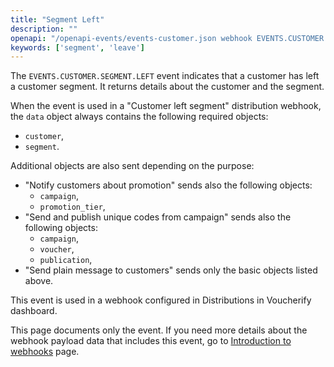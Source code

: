 ```yaml
---
title: "Segment Left"
description: ""
openapi: "/openapi-events/events-customer.json webhook EVENTS.CUSTOMER.SEGMENT.LEFT"
keywords: ['segment', 'leave']
---
```


The `EVENTS.CUSTOMER.SEGMENT.LEFT` event indicates that a customer has left a customer segment. It returns details about the customer and the segment.

When the event is used in a "Customer left segment" distribution webhook, the `data` object always contains the following required objects:
- `customer`,
- `segment`.

Additional objects are also sent depending on the purpose:
- "Notify customers about promotion" sends also the following objects:
  - `campaign`,
  - `promotion_tier`,
- "Send and publish unique codes from campaign" sends also  the following objects:
  - `campaign`,
  - `voucher`,
  - `publication`,
- "Send plain message to customers" sends only the basic objects listed above.

This event is used in a webhook configured in Distributions in Voucherify dashboard.

<Note>This page documents only the event. If you need more details about the webhook payload data that includes this event, go to [Introduction to webhooks](/api-reference/introduction-to-webhooks "Introduction to webhooks v2024-01-01") page.</Note>